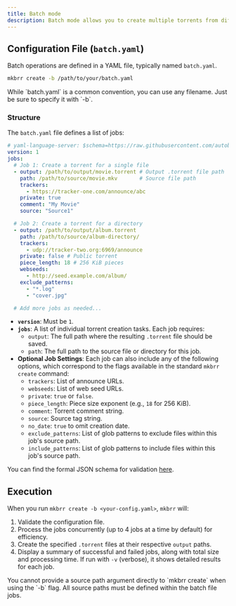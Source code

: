 ```yaml
---
title: Batch mode
description: Batch mode allows you to create multiple torrents from different source paths with varying settings in a single command execution.
---
```


## Configuration File (`batch.yaml`)

Batch operations are defined in a YAML file, typically named `batch.yaml`.

```bash
mkbrr create -b /path/to/your/batch.yaml
```

<Tip>
While `batch.yaml` is a common convention, you can use any filename. Just be sure to specify it with `-b`.
</Tip>

### Structure

The `batch.yaml` file defines a list of jobs:

```yaml
# yaml-language-server: $schema=https://raw.githubusercontent.com/autobrr/mkbrr/main/schema/batch.json
version: 1
jobs:
  # Job 1: Create a torrent for a single file
  - output: /path/to/output/movie.torrent # Output .torrent file path
    path: /path/to/source/movie.mkv       # Source file path
    trackers:
      - https://tracker-one.com/announce/abc
    private: true
    comment: "My Movie"
    source: "Source1"

  # Job 2: Create a torrent for a directory
  - output: /path/to/output/album.torrent
    path: /path/to/source/album-directory/
    trackers:
      - udp://tracker-two.org:6969/announce
    private: false # Public torrent
    piece_length: 18 # 256 KiB pieces
    webseeds:
      - http://seed.example.com/album/
    exclude_patterns:
      - "*.log"
      - "cover.jpg"

  # Add more jobs as needed...
```

-   **`version`**: Must be `1`.
-   **`jobs`**: A list of individual torrent creation tasks. Each job requires:
    -   `output`: The full path where the resulting `.torrent` file should be saved.
    -   `path`: The full path to the source file or directory for this job.
-   **Optional Job Settings**: Each job can also include any of the following options, which correspond to the flags available in the standard `mkbrr create` command:
    -   `trackers`: List of announce URLs.
    -   `webseeds`: List of web seed URLs.
    -   `private`: `true` or `false`.
    -   `piece_length`: Piece size exponent (e.g., `18` for 256 KiB).
    -   `comment`: Torrent comment string.
    -   `source`: Source tag string.
    -   `no_date`: `true` to omit creation date.
    -   `exclude_patterns`: List of glob patterns to exclude files within this job's source path.
    -   `include_patterns`: List of glob patterns to include files within this job's source path.

You can find the formal JSON schema for validation [here](https://raw.githubusercontent.com/autobrr/mkbrr/main/schema/batch.json).

## Execution

When you run `mkbrr create -b <your-config.yaml>`, `mkbrr` will:

1.  Validate the configuration file.
2.  Process the jobs concurrently (up to 4 jobs at a time by default) for efficiency.
3.  Create the specified `.torrent` files at their respective `output` paths.
4.  Display a summary of successful and failed jobs, along with total size and processing time. If run with `-v` (verbose), it shows detailed results for each job.

<Note>
You cannot provide a source path argument directly to `mkbrr create` when using the `-b` flag. All source paths must be defined within the batch file jobs.
</Note>
